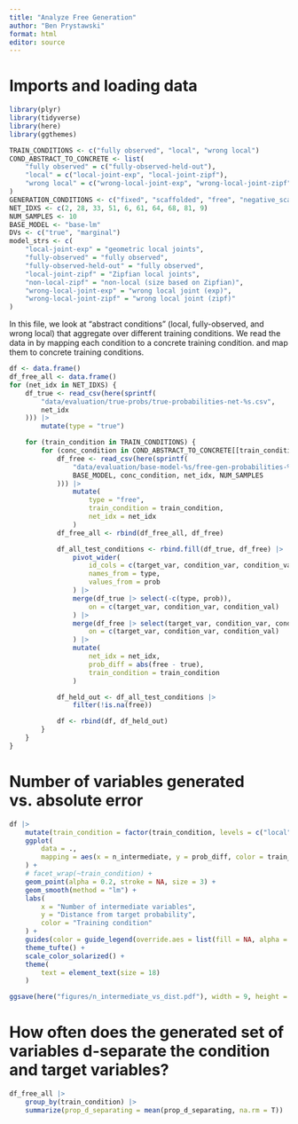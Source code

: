 ```yaml
---
title: "Analyze Free Generation"
author: "Ben Prystawski"
format: html
editor: source
---
```


# Imports and loading data

```r
library(plyr)
library(tidyverse)
library(here)
library(ggthemes)
```

```r
TRAIN_CONDITIONS <- c("fully observed", "local", "wrong local")
COND_ABSTRACT_TO_CONCRETE <- list(
    "fully observed" = c("fully-observed-held-out"),
    "local" = c("local-joint-exp", "local-joint-zipf"),
    "wrong local" = c("wrong-local-joint-exp", "wrong-local-joint-zipf")
)
GENERATION_CONDITIONS <- c("fixed", "scaffolded", "free", "negative_scaffolded")
NET_IDXS <- c(2, 28, 33, 51, 6, 61, 64, 68, 81, 9)
NUM_SAMPLES <- 10
BASE_MODEL <- "base-lm"
DVs <- c("true", "marginal")
model_strs <- c(
    "local-joint-exp" = "geometric local joints",
    "fully-observed" = "fully observed",
    "fully-observed-held-out" = "fully observed",
    "local-joint-zipf" = "Zipfian local joints",
    "non-local-zipf" = "non-local (size based on Zipfian)",
    "wrong-local-joint-exp" = "wrong local joint (exp)",
    "wrong-local-joint-zipf" = "wrong local joint (zipf)"
)
```

In this file, we look at "abstract conditions" (local, fully-observed, and wrong local) that aggregate over different training conditions. We read the data in by mapping each condition to a concrete training condition. and map them to concrete training conditions.

```r
df <- data.frame()
df_free_all <- data.frame()
for (net_idx in NET_IDXS) {
    df_true <- read_csv(here(sprintf(
        "data/evaluation/true-probs/true-probabilities-net-%s.csv",
        net_idx
    ))) |>
        mutate(type = "true")

    for (train_condition in TRAIN_CONDITIONS) {
        for (conc_condition in COND_ABSTRACT_TO_CONCRETE[[train_condition]]) {
            df_free <- read_csv(here(sprintf(
                "data/evaluation/base-model-%s/free-gen-probabilities-%s-net-%s-%ssamples.csv",
                BASE_MODEL, conc_condition, net_idx, NUM_SAMPLES
            ))) |>
                mutate(
                    type = "free",
                    train_condition = train_condition,
                    net_idx = net_idx
                )
            df_free_all <- rbind(df_free_all, df_free)

            df_all_test_conditions <- rbind.fill(df_true, df_free) |>
                pivot_wider(
                    id_cols = c(target_var, condition_var, condition_val),
                    names_from = type,
                    values_from = prob
                ) |>
                merge(df_true |> select(-c(type, prob)),
                    on = c(target_var, condition_var, condition_val)
                ) |>
                merge(df_free |> select(target_var, condition_var, condition_val, n_intermediate),
                    on = c(target_var, condition_var, condition_val)
                ) |>
                mutate(
                    net_idx = net_idx,
                    prob_diff = abs(free - true),
                    train_condition = train_condition
                )

            df_held_out <- df_all_test_conditions |>
                filter(!is.na(free))

            df <- rbind(df, df_held_out)
        }
    }
}
```

# Number of variables generated vs. absolute error
```r
df |>
    mutate(train_condition = factor(train_condition, levels = c("local", "wrong local", "fully observed"))) %>%
    ggplot(
        data = .,
        mapping = aes(x = n_intermediate, y = prob_diff, color = train_condition)
    ) +
    # facet_wrap(~train_condition) +
    geom_point(alpha = 0.2, stroke = NA, size = 3) +
    geom_smooth(method = "lm") +
    labs(
        x = "Number of intermediate variables",
        y = "Distance from target probability",
        color = "Training condition"
    ) +
    guides(color = guide_legend(override.aes = list(fill = NA, alpha = 1, linetype = 0, size = 4))) +
    theme_tufte() +
    scale_color_solarized() +
    theme(
        text = element_text(size = 18)
    )

ggsave(here("figures/n_intermediate_vs_dist.pdf"), width = 9, height = 4, bg = "white")
```

# How often does the generated set of variables d-separate the condition and target variables?

```r
df_free_all |>
    group_by(train_condition) |>
    summarize(prop_d_separating = mean(prop_d_separating, na.rm = T))
```
